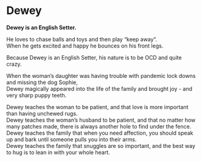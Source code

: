 # Dewey

<b>Dewey is an English Setter.</b>

<p>He loves to chase balls and toys and then play "keep away".<br>
When he gets excited and happy he bounces on his front legs.</p>

<p>Because Dewey is an English Setter, his nature is to be OCD and quite crazy.</p>

<p>When the woman's daughter was having trouble with pandemic lock downs and missing the dog Sophie,<br>
Dewey magically appeared into the life of the family and brought joy - and very sharp puppy teeth.</p>

<p>Dewey teaches the woman to be patient, and that love is more important than having unchewed rugs.<br>
Dewey teaches the woman's husband to be patient, and that no matter how many patches made, there is always another hole to find under the fence.<br>
Dewey teaches the family that when you need affection, you should speak up and bark until someone pulls you into their arms.<br>
Dewey teaches the family that snuggles are so important, and the best way to hug is to lean in with your whole heart.</p>
